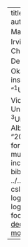 ---
title: "OTESSA24"
author: "Colin Madland<sup>1</sup>, Valerie Irvine<sup>1</sup>, Christopher DeLuca<sup>2</sup>, and Okan Bulut<sup>3</sup>"
institute: "<sup>1</sup>University of Victoria, <sup>2</sup>Queens University, <sup>3</sup>University of Alberta"
date: "2024-06-20"
format:
  revealjs:
    multiplex: true
    incremental: true
bibliography: ../../references.bib
csl: ../../apa.csl
logo: otessa-logo-CS6.png
footer: "[This slide deck has been moved.](https://cmadland.github.io/slides/posts/deck-otessa24/#/title-slide)" 

---